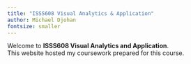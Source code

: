 ```yaml
---
title: "ISSS608 Visual Analytics & Application"
author: Michael Djohan
fontsize: smaller
---
```


Welcome to **ISSS608 Visual Analytics and Application**.\
This website hosted my coursework prepared for this course.
